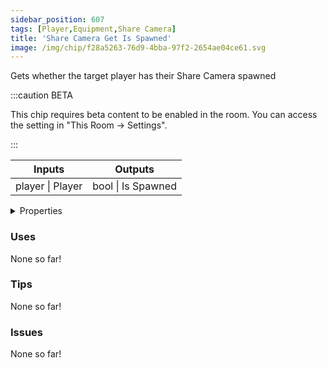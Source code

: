 ```yaml
---
sidebar_position: 607
tags: [Player,Equipment,Share Camera]
title: 'Share Camera Get Is Spawned'
image: /img/chip/f28a5263-76d9-4bba-97f2-2654ae04ce61.svg
---
```


Gets whether the target player has their Share Camera spawned

:::caution BETA

This chip requires beta content to be enabled in the room. You can access the setting in "This Room -> Settings".

:::

<IChip uuid="f28a5263-76d9-4bba-97f2-2654ae04ce61"/>

<table><thead><tr><th>Inputs</th><th>Outputs</th></tr></thead><tbody><tr><td>player | Player</td><td>bool | Is Spawned</td></tr></tbody></table>

<details>
  <summary>Properties</summary>
  <div>
    <div>
    <table>
      <tbody>
        <tr>
          <td>Is beta required?</td>
          <td>Yes</td>
        </tr>
        <tr>
          <td>Is chip a trolling risk?</td>
          <td>No</td>
        </tr>
        <tr>
          <td>Is chip a role assignment risk?</td>
          <td>No</td>
        </tr>
        <tr>
          <td>Chip UUID</td>
          <td>f28a5263-76d9-4bba-97f2-2654ae04ce61</td>
        </tr>
        <tr>
          <td>Room availability</td>
          <td>Available everywhere</td>
        </tr>
      </tbody>
    </table>
    </div>
  </div>
</details>

### Uses

None so far!

### Tips

None so far!

### Issues

None so far!